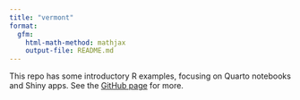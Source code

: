 ```yaml
---
title: "vermont"
format:
  gfm:
    html-math-method: mathjax
    output-file: README.md
---
```


This repo has some introductory R examples, focusing on Quarto notebooks and Shiny apps. See the [GitHub page](https://jimurick.github.io/vermont/) for more.

